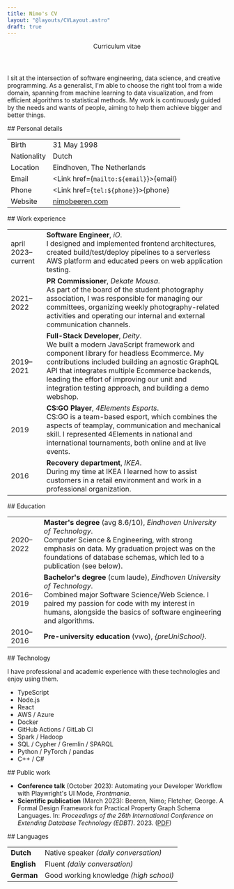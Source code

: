 ```yaml
---
title: Nimo's CV
layout: "@layouts/CVLayout.astro"
draft: true
---
```




<header class="not-prose mb-16 break-inside-avoid">
  <div class="mb-2 flex justify-between">
    <NimoBeeren />
    <Picture
      class="rounded-full shadow-glow-lg md:shadow-glow-xl"
      src="/me.jpg"
      alt="Nimo smiling at the camera"
      sizes="(max-width: 767.9px) 144px, (min-width: 768px) 192px"
      widths={[144, 144 * 2, 192, 192 * 2]}
      aspectRatio="1:1"
    />
  </div>
  <p class="font-serif text-3xl italic text-neutral-600">Curriculum vitae</p>
</header>

I sit at the intersection of software engineering, data science, and creative programming. As a generalist, I'm able to choose the right tool from a wide domain, spanning from machine learning to data visualization, and from efficient algorithms to statistical methods. My work is continuously guided by the needs and wants of people, aiming to help them achieve bigger and better things.

<section class="break-inside-avoid">
## Personal details

|             |                                               |
| ----------- | --------------------------------------------- |
| Birth       | 31 May 1998                                   |
| Nationality | Dutch                                         |
| Location    | Eindhoven, The Netherlands                    |
| Email       | <Link href={`mailto:${email}`}>{email}</Link> |
| Phone       | <Link href={`tel:${phone}`}>{phone}</Link>    |
| Website     | [nimobeeren.com](https://nimobeeren.com)      |

</section>

<section class="break-inside-avoid">
## Work experience

|                    |                                                                                                                                                                                                                                                                                                                                               |
| ------------------ | --------------------------------------------------------------------------------------------------------------------------------------------------------------------------------------------------------------------------------------------------------------------------------------------------------------------------------------------- |
| april 2023–current | **Software Engineer**, _iO_. <br/> I designed and implemented frontend architectures, created build/test/deploy pipelines to a serverless AWS platform and educated peers on web application testing.                                                                                                                                         |
| 2021–2022          | **PR Commissioner**, _Dekate Mousa_. <br/> As part of the board of the student photography association, I was responsible for managing our committees, organizing weekly photography-related activities and operating our internal and external communication channels.                                                                       |
| 2019–2021          | **Full-Stack Developer**, _Deity_. <br/> We built a modern JavaScript framework and component library for headless Ecommerce. My contributions included building an agnostic GraphQL API that integrates multiple Ecommerce backends, leading the effort of improving our unit and integration testing approach, and building a demo webshop. |
| 2019               | **CS:GO Player**, _4Elements Esports_. <br/> CS:GO is a team-based esport, which combines the aspects of teamplay, communication and mechanical skill. I represented 4Elements in national and international tournaments, both online and at live events.                                                                                     |
| 2016               | **Recovery department**, _IKEA_. <br/> During my time at IKEA I learned how to assist customers in a retail environment and work in a professional organization.                                                                                                                                                                              |

</section>

<section class="break-inside-avoid">
## Education

|           |                                                                                                                                                                                                                                                       |
| --------- | ----------------------------------------------------------------------------------------------------------------------------------------------------------------------------------------------------------------------------------------------------- |
| 2020–2022 | **Master's degree** (avg 8.6/10), _Eindhoven University of Technology_. <br/> Computer Science & Engineering, with strong emphasis on data. My graduation project was on the foundations of database schemas, which led to a publication (see below). |
| 2016–2019 | **Bachelor's degree** (cum laude), _Eindhoven University of Technology_. <br/> Combined major Software Science/Web Science. I paired my passion for code with my interest in humans, alongside the basics of software engineering and algorithms.     |
| 2010–2016 | **Pre-university education** (vwo), _{preUniSchool}_.                                                                                                                                                                                                 |

</section>

<section class="break-inside-avoid">
## Technology

I have professional and academic experience with these technologies and enjoy using them.

<ul class="flex max-h-80 flex-col flex-wrap">
  <li>TypeScript</li>
  <li>Node.js</li>
  <li>React</li>
  <li>AWS / Azure</li>
  <li>Docker</li>
  <li>GitHub Actions / GitLab CI</li>
  <li>Spark / Hadoop</li>
  <li>SQL / Cypher / Gremlin / SPARQL</li>
  <li>Python / PyTorch / pandas</li>
  <li>C++ / C#</li>
</ul>

</section>

<section class="break-inside-avoid">
## Public work

- **Conference talk** (October 2023): Automating your Developer Workflow with Playwright's UI Mode, _Frontmania_.
- **Scientific publication** (March 2023): Beeren, Nimo; Fletcher, George. A Formal Design Framework for Practical Property Graph Schema Languages. In: _Proceedings of the 26th International Conference on Extending Database Technology (EDBT)_. 2023. ([PDF](https://dx.doi.org/10.48786/edbt.2023.40))

</section>

<section class="break-inside-avoid">
## Languages

|             |                                        |
| ----------- | -------------------------------------- |
| **Dutch**   | Native speaker _(daily conversation)_  |
| **English** | Fluent _(daily conversation)_          |
| **German**  | Good working knowledge _(high school)_ |

</section>
